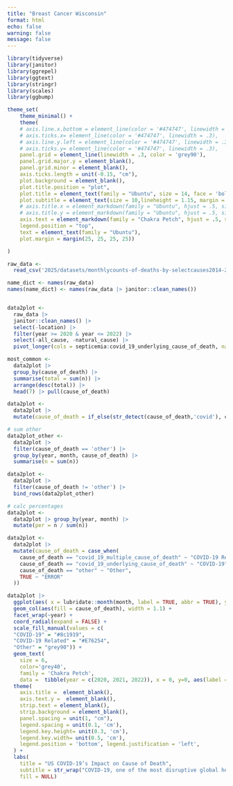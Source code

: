 ```yaml
---
title: "Breast Cancer Wisconsin"
format: html
echo: false
warning: false
message: false
---
```



```r
library(tidyverse)
library(janitor)
library(ggrepel)
library(ggtext)
library(stringr)
library(scales)
library(ggbump)

theme_set(
    theme_minimal() +
    theme(
    # axis.line.x.bottom = element_line(color = '#474747', linewidth = .3),
    # axis.ticks.x= element_line(color = '#474747', linewidth = .3),
    # axis.line.y.left = element_line(color = '#474747', linewidth = .3),
    # axis.ticks.y= element_line(color = '#474747', linewidth = .3),
    panel.grid = element_line(linewidth = .3, color = 'grey90'),
    panel.grid.major.y = element_blank(),
    panel.grid.minor = element_blank(),
    axis.ticks.length = unit(-0.15, "cm"),
    plot.background = element_blank(),
    plot.title.position = "plot",
    plot.title = element_text(family = "Ubuntu", size = 14, face = 'bold'),
    plot.subtitle = element_text(size = 10,lineheight = 1.15, margin = margin(0,0,20,0)),
    # axis.title.x = element_markdown(family = "Ubuntu", hjust = .5, size = 9),
    # axis.title.y = element_markdown(family = "Ubuntu", hjust = .5, size = 8),
    axis.text = element_markdown(family = "Chakra Petch", hjust = .5, size = 8, color = "#474747"),
    legend.position = "top",
    text = element_text(family = "Ubuntu"),
    plot.margin = margin(25, 25, 25, 25))

)
```

```r
raw_data <- 
  read_csv('2025/datasets/monthlycounts-of-deaths-by-selectcauses2014-2023.csv')

name_dict <- names(raw_data)
names(name_dict) <- names(raw_data |> janitor::clean_names())


data2plot <- 
  raw_data |>
  janitor::clean_names() |> 
  select(-location) |>
  filter(year >= 2020 & year <= 2022) |>
  select(-all_cause, -natural_cause) |>
  pivot_longer(cols = septicemia:covid_19_underlying_cause_of_death, names_to = 'cause_of_death', values_to = 'n')

most_common <-
  data2plot |>
  group_by(cause_of_death) |>
  summarise(total = sum(n)) |>
  arrange(desc(total)) |>
  head(7) |> pull(cause_of_death)

data2plot <- 
  data2plot |>
  mutate(cause_of_death = if_else(str_detect(cause_of_death,'covid'), cause_of_death, 'other'))

# sum other
data2plot_other <- 
  data2plot |> 
  filter(cause_of_death == 'other') |>
  group_by(year, month, cause_of_death) |>
  summarise(n = sum(n))

data2plot <- 
  data2plot |>
  filter(cause_of_death != 'other') |>
  bind_rows(data2plot_other)

# calc percentages
data2plot <-
  data2plot |> group_by(year, month) |>
  mutate(per = n / sum(n))

data2plot <- 
  data2plot |>
  mutate(cause_of_death = case_when(
    cause_of_death == "covid_19_multiple_cause_of_death" ~ "COVID-19 Related",
    cause_of_death == "covid_19_underlying_cause_of_death" ~ "COVID-19",
    cause_of_death == "other" ~ "Other",
    TRUE ~ "ERROR"
  ))
```

```r
data2plot |>
  ggplot(aes( x = lubridate::month(month, label = TRUE, abbr = TRUE), y = per)) +
  geom_col(aes(fill = cause_of_death), width = 1.1) +
  facet_wrap(~year) +
  coord_radial(expand = FALSE) +
  scale_fill_manual(values = c(
  "COVID-19" = "#8c1919",
  "COVID-19 Related" = "#E76254",
  "Other" = "grey90")) +
  geom_text(
    size = 6,
    color='grey40',
    family = 'Chakra Petch',
    data =  tibble(year = c(2020, 2021, 2022)), x = 0, y=0, aes(label = year)) +
  theme(
    axis.title =  element_blank(),
    axis.text.y =  element_blank(),
    strip.text = element_blank(),
    strip.background = element_blank(),
    panel.spacing = unit(1, "cm"),
    legend.spacing = unit(0.1, 'cm'),
    legend.key.height= unit(0.3, 'cm'),
    legend.key.width= unit(0.5, 'cm'),
    legend.position = 'bottom', legend.justification = 'left',
  ) + 
  labs(
    title = "US COVID-19’s Impact on Cause of Death",
    subtitle = str_wrap("COVID-19, one of the most disruptive global health crises in recent history, significantly altered mortality trends. This visualization highlights the proportion of deaths due to non-natural causes across three years.", width = 80),
    fill = NULL)

```
